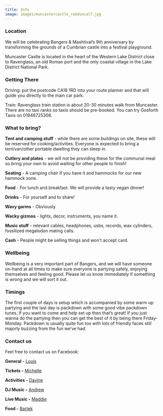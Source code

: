 ```yaml
---
title: Info
image: images/muncastercastle_robduncalf.jpg
---
```

<!--StartFragment-->

### Location

<!--StartFragment-->

We will be celebrating Bangers & Mashtival’s 9th anniversary by transforming the grounds of a Cumbrian castle into a festival playground. 

Muncaster Castle is located in the heart of the Western Lake District close to Ravenglass, an old Roman port and the only coastal village in the Lake District National Park. 

<!--EndFragment-->

### Getting There

<!--StartFragment-->

Driving: put the postcode CA18 1RD into your route planner and that will guide you directly to the main car park. 

T﻿rain: Ravenglass train station is about 20-30 minutes walk from Muncaster. There are no taxi ranks so taxis should be pre-booked. You can try Gosforth Taxis on 01946725308.

<!--EndFragment-->

### What to bring?

**Tent and camping stuff** - while there are some buildings on site, these will be reserved for cooking/activities. Everyone is expected to bring a tent/van/other portable dwelling they can sleep in.

**Cutlery and plates** - we will not be providing these for the communal meal so bring your own to avoid waiting for other people to finish!

**Seating** - A camping chair if you have it and hammocks for our new hammock zone.

**Food** - For lunch and breakfast. We will provide a tasty vegan dinner!

**Drinks** - For yourself and to share!

**Wavy garms** - Obviously.

**Wacky gizmos** - lights, decor, instruments, you name it.

**Music stuff** - relevant cables, headphones, usbs, records, wax cylinders, fossilized megalodon mating calls.

**Cash** - People might be selling things and won't accept card.

### Wellbeing

Wellbeing is a very important part of Bangers, and we will have someone on-hand at all times to make sure everyone is partying safely, enjoying themselves and feeling good. Please let us know immediately if something is wrong and we will sort it out.

### Timings

The first couple of days is setup which is accompanied by some warm up partying and the last day is packdown with some good vibe packdown tunes. If you want to come and help set up then that’s great! If you just wanna do the partying then you can get the best of it by being there Friday-Monday. Packdown is usually quite fun too with lots of friendly faces still majorly buzzing from the fun we’ve had.

### Contact us

Feel free to contact us on Facebook:

**General -** [Louis](https://www.facebook.com/louischaman/)

**Tickets -** [Michelle](https://www.facebook.com/michmichmichmichmichmich)

**Activities -** [Davine](https://www.facebook.com/intergalacticspacekitten)

**DJ Music -** [Andrew](https://www.facebook.com/andrew.bard.77)

**Live Music -** [Maddie](https://www.facebook.com/maddie.purefoy)

**Food -** [Bartek](https://www.facebook.com/bartek.dziamski.7)

<!--EndFragment-->
